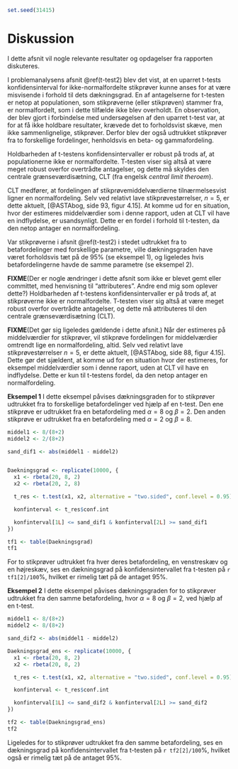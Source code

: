 ```r
set.seed(31415)
```

# Diskussion

I dette afsnit vil nogle relevante resultater og opdagelser fra rapporten diskuteres.

I problemanalysens afsnit \@ref(t-test2) blev det vist, at en uparret t-tests konfidensinterval for ikke-normalfordelte stikprøver kunne anses for at være misvisende i forhold til dets dækningsgrad. En af antagelserne for t-testen er netop at populationen, som stikprøverne (eller stikprøven) stammer fra, er normalfordelt, som i dette tilfælde ikke blev overholdt. En observation, der blev gjort i forbindelse med undersøgelsen af den uparret t-test var, at for at få ikke holdbare resultater, krævede det to forholdsvist skæve, men ikke sammenlignelige, stikprøver. Derfor blev der også udtrukket stikprøver fra to forskellige fordelinger, henholdsvis en beta- og gammafordeling.

Holdbarheden af t-testens konfidensintervaller er robust på trods af, at populationerne ikke er normalfordelte. T-testen viser sig altså at være meget robust overfor overtrådte antagelser, og dette må skyldes den centrale grænseværdisætning, CLT (fra engelsk _central limit theroem_). 

CLT medfører, at fordelingen af stikprøvemiddelværdierne tilnærmelsesvist ligner en normalfordeling. Selv ved relativt lave stikprøvestørrelser, $n = 5$, er dette aktuelt, [@ASTAbog, side 93, figur 4.15]. At komme ud for en situation, hvor der estimeres middelværdier som i denne rapport, uden at CLT vil have en indflydelse, er usandsynligt. Dette er en fordel i forhold til t-testen, da den netop antager en normalfordeling.

Var stikprøverne i afsnit \@ref(t-test2) i stedet udtrukket fra to betafordelinger med forskellige parametre, ville dækningsgraden have været forholdsvis tæt på de $95\%$ (se eksempel 1), og ligeledes hvis betafordelingerne havde de samme parametre (se eksempel 2). 

__FIXME__(Der er nogle ændringer i dette afsnit som ikke er blevet gemt eller committet, med henvisning til "attributeres". Andre end mig som oplever dette?)
Holdbarheden af t-testens konfidensintervaller er på trods af, at stikprøverne ikke er normalfordelte. T-testen viser sig altså at være meget robust overfor overtrådte antagelser, og dette må attributeres til den centrale grænseværdisætning (CLT). 

__FIXME__(Det gør sig ligeledes gældende i dette afsnit.)
Når der estimeres på middelværdier for stikprøver, vil stikprøve fordelingen for middelværdier omtrendt lige en normalfordeling, altid. Selv ved relativt lave stikprøvestørrelser $n = 5$, er dette aktuelt, [@ASTAbog, side 88, figur 4.15]. Dette gør det sjældent, at komme ud for en situation hvor der estimeres, for eksempel middelværdier som i denne raport, uden at CLT vil have en indflydelse. Dette er kun til t-testens fordel, da den netop antager en normalfordeling. 

__Eksempel 1__
I dette eksempel påvises dækningsgraden for to stikprøver udtrukket fra to forskellige betafordelinger ved hjælp af en t-test. Den ene stikprøve er udtrukket fra en betafordeling med $\alpha = 8$ og $\beta = 2$. Den anden stikprøve er udtrukket fra en betafordeling med $\alpha = 2$ og $\beta = 8$.

```r
middel1 <- 8/(8+2)
middel2 <- 2/(8+2)

sand_dif1 <- abs(middel1 - middel2)


Daekningsgrad <- replicate(10000, {
  x1 <- rbeta(20, 8, 2)
  x2 <- rbeta(20, 2, 8)

  t_res <- t.test(x1, x2, alternative = "two.sided", conf.level = 0.95)

  konfinterval <- t_res$conf.int

  konfinterval[1L] <= sand_dif1 & konfinterval[2L] >= sand_dif1
})

tf1 <- table(Daekningsgrad)
tf1
```

For to stikprøver udtrukket fra hver deres betafordeling, en venstreskæv og en højreskæv, ses en dækningsgrad på konfidensintervallet fra t-testen på ```r tf1[2]/100```$\%$, hvilket er rimelig tæt på de antaget $95\%$.

__Eksempel 2__
I dette eksempel påvises dækningsgraden for to stikprøver udtrukket fra den samme betafordeling, hvor $\alpha = 8$ og $\beta = 2$, ved hjælp af en t-test.

```r
middel1 <- 8/(8+2)
middel2 <- 8/(8+2)

sand_dif2 <- abs(middel1 - middel2)

Daekningsgrad_ens <- replicate(10000, {
  x1 <- rbeta(20, 8, 2)
  x2 <- rbeta(20, 8, 2)

  t_res <- t.test(x1, x2, alternative = "two.sided", conf.level = 0.95)

  konfinterval <- t_res$conf.int

  konfinterval[1L] <= sand_dif2 & konfinterval[2L] >= sand_dif2
})

tf2 <- table(Daekningsgrad_ens)
tf2
```

Ligeledes for to stikprøver udtrukket fra den samme betafordeling, ses en dækningsgrad på konfidensintervallet fra t-testen på ```r tf2[2]/100```$\%$, hvilket også er rimelig tæt på de antaget $95\%$.
